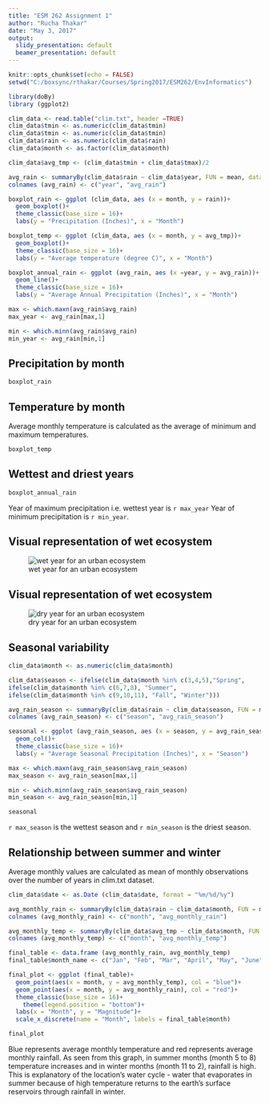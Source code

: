 ```yaml
---
title: "ESM 262 Assignment 1"
author: "Rucha Thakar"
date: "May 3, 2017"
output:
  slidy_presentation: default
  beamer_presentation: default
---
```


```r
knitr::opts_chunk$set(echo = FALSE)
setwd("C:/boxsync/rthakar/Courses/Spring2017/ESM262/EnvInformatics")

library(doBy)
library (ggplot2)

clim_data <- read.table("clim.txt", header =TRUE)
clim_data$tmin <- as.numeric(clim_data$tmin)
clim_data$tmin <- as.numeric(clim_data$tmin)
clim_data$rain <- as.numeric(clim_data$rain)
clim_data$month <- as.factor(clim_data$month)

clim_data$avg_tmp <- (clim_data$tmin + clim_data$tmax)/2

avg_rain <- summaryBy(clim_data$rain ~ clim_data$year, FUN = mean, data = clim_data)
colnames (avg_rain) <- c("year", "avg_rain")

boxplot_rain <- ggplot (clim_data, aes (x = month, y = rain))+
  geom_boxplot()+
  theme_classic(base_size = 16)+
  labs(y = "Precipitation (Inches)", x = "Month")

boxplot_temp <- ggplot (clim_data, aes (x = month, y = avg_tmp))+
  geom_boxplot()+
  theme_classic(base_size = 16)+
  labs(y = "Average temperature (degree C)", x = "Month")

boxplot_annual_rain <- ggplot (avg_rain, aes (x =year, y = avg_rain))+
  geom_line()+
  theme_classic(base_size = 16)+
  labs(y = "Average Annual Precipitation (Inches)", x = "Month")

max <- which.maxn(avg_rain$avg_rain)
max_year <- avg_rain[max,1]

min <- which.minn(avg_rain$avg_rain)
min_year <- avg_rain[min,1]
```

## Precipitation by month

```r
boxplot_rain
```

## Temperature by month
Average monthly temperature is calculated as the average of minimum and maximum temperatures.
```r
boxplot_temp
```

## Wettest and driest years

```r
boxplot_annual_rain
```

Year of maximum precipitation i.e. wettest year is `r max_year` Year of minimum precipitation is `r min_year`.

## Visual representation of wet ecosystem

![wet year for an urban ecosystem](flood.jpg)

## Visual representation of wet ecosystem

![dry year for an urban ecosystem](drought.jpg)

## Seasonal variability

```r
clim_data$month <- as.numeric(clim_data$month)

clim_data$season <- ifelse(clim_data$month %in% c(3,4,5),"Spring",
ifelse(clim_data$month %in% c(6,7,8), "Summer",
ifelse(clim_data$month %in% c(9,10,11), "Fall", "Winter")))

avg_rain_season <- summaryBy(clim_data$rain ~ clim_data$season, FUN = mean, data = clim_data)
colnames (avg_rain_season) <- c("season", "avg_rain_season")

seasonal <- ggplot (avg_rain_season, aes (x = season, y = avg_rain_season))+
  geom_col()+
  theme_classic(base_size = 16)+
  labs(y = "Average Seasonal Precipitation (Inches)", x = "Season")

max <- which.maxn(avg_rain_season$avg_rain_season)
max_season <- avg_rain_season[max,1]

min <- which.minn(avg_rain_season$avg_rain_season)
min_season <- avg_rain_season[min,1]
```

```r
seasonal
```

`r max_season` is the wettest season and `r min_season` is the driest season.

## Relationship between summer and winter

Average monthly values are calculated as mean of monthly observations over the number of years in clim.txt dataset.

```r
clim_data$date <- as.Date (clim_data$date, format = "%m/%d/%y")

avg_monthly_rain <- summaryBy(clim_data$rain ~ clim_data$month, FUN = mean, data = clim_data)
colnames (avg_monthly_rain) <- c("month", "avg_monthly_rain")

avg_monthly_temp <- summaryBy(clim_data$avg_tmp ~ clim_data$month, FUN = mean, data = clim_data)
colnames (avg_monthly_temp) <- c("month", "avg_monthly_temp")

final_table <- data.frame (avg_monthly_rain, avg_monthly_temp)
final_table$month_name <- c("Jan", "Feb", "Mar", "April", "May", "June", "July", "Aug", "Sept", "Oct", "Nov", "Dec")

final_plot <- ggplot (final_table)+
  geom_point(aes(x = month, y = avg_monthly_temp), col = "blue")+
  geom_point(aes(x = month, y = avg_monthly_rain), col = "red")+
  theme_classic(base_size = 16)+
    theme(legend.position = "bottom")+
  labs(x = "Month", y = "Magnitude")+
  scale_x_discrete(name = "Month", labels = final_table$month)

```

```r
final_plot
```
Blue represents average monthly temperature and red represents average monthly rainfall. As seen from this graph, in summer months (month 5 to 8) temperature increases and in winter months (month 11 to 2), rainfall is high. This is explanatory of the location's water cycle  - water that evaporates in summer because of high temperature returns to the earth's surface reservoirs through rainfall in winter.

